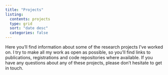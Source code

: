 ```yaml
---
title: "Projects"
listing: 
  contents: projects 
  type: grid 
  sort: "date desc" 
  categories: false 
---
```


Here you'll find information about some of the research projects I've worked on. I try to make all my work as open as possible, so you'll find links to publications, registrations and code repositories where available. If you have any questions about any of these projects, please don't hesitate to get in touch.